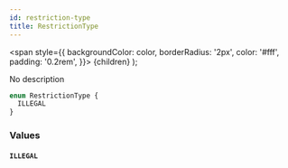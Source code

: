 ```yaml
---
id: restriction-type
title: RestrictionType
---
```


<span
style={{
      backgroundColor: color,
      borderRadius: '2px',
      color: '#fff',
      padding: '0.2rem',
    }}>
{children}
</span>
);

No description

```graphql
enum RestrictionType {
  ILLEGAL
}
```

### Values

#### `ILLEGAL`
